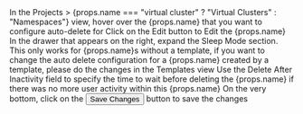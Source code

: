 
<Flow id="sleep-automatic-ui">
  <Step>
    In the <NavStep>Projects > {props.name === "virtual cluster" ? "Virtual Clusters" : "Namespaces"}</NavStep> view, hover over the {props.name} that you want to configure auto-delete for
  </Step>
  <Step>
    Click on the <Label>Edit</Label> button to <Label>Edit</Label> the {props.name}
  </Step>
  <Step>
    In the drawer that appears on the right, expand the <Expander>Sleep Mode</Expander> section. This only works for {props.name}s without a template, if you want to change the auto delete configuration for a {props.name} created by a template, please do the changes in the Templates view
  </Step>
  <Step>
    Use the <Label>Delete After Inactivity</Label> field to specify the time to wait before deleting the {props.name} if there was no more user activity within this {props.name}
  </Step>
  <Step>
    On the very bottom, click on the <Button>Save Changes</Button> button to save the changes
  </Step>
</Flow>